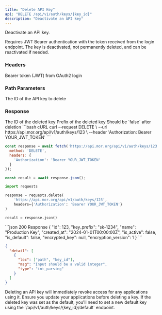 ```yaml
---
title: "Delete API Key"
api: "DELETE /api/v1/auth/keys/{key_id}"
description: "Deactivate an API key"
---
```


Deactivate an API key.

Requires JWT Bearer authentication with the token received from the login endpoint. The key is deactivated, not permanently deleted, and can be reactivated if needed.

### Headers

<ParamField header="Authorization" type="string" required>
  Bearer token (JWT) from OAuth2 login
</ParamField>

### Path Parameters

<ParamField path="key_id" type="integer" required>
  The ID of the API key to delete
</ParamField>

### Response

<ResponseField name="id" type="integer">
  The ID of the deleted key
</ResponseField>

<ResponseField name="key_prefix" type="string">
  Prefix of the deleted key
</ResponseField>

<ResponseField name="is_active" type="boolean">
  Should be `false` after deletion
</ResponseField>

<RequestExample>
```bash cURL
curl --request DELETE \
  --url https://api.mor.org/api/v1/auth/keys/123 \
  --header 'Authorization: Bearer YOUR_JWT_TOKEN'
```

```javascript JavaScript
const response = await fetch('https://api.mor.org/api/v1/auth/keys/123', {
  method: 'DELETE',
  headers: {
    'Authorization': 'Bearer YOUR_JWT_TOKEN'
  }
});

const result = await response.json();
```

```python Python
import requests

response = requests.delete(
    'https://api.mor.org/api/v1/auth/keys/123',
    headers={'Authorization': 'Bearer YOUR_JWT_TOKEN'}
)

result = response.json()
```
</RequestExample>

<ResponseExample>
```json 200 Response
{
  "id": 123,
  "key_prefix": "sk-1234",
  "name": "Production Key",
  "created_at": "2024-01-01T00:00:00Z",
  "is_active": false,
  "is_default": false,
  "encrypted_key": null,
  "encryption_version": 1
}
```

```json 422 Validation Error
{
  "detail": [
    {
      "loc": ["path", "key_id"],
      "msg": "Input should be a valid integer",
      "type": "int_parsing"
    }
  ]
}
```
</ResponseExample>

<Warning>
  Deleting an API key will immediately revoke access for any applications using it. Ensure you update your applications before deleting a key.
</Warning>

<Note>
  If the deleted key was set as the default, you'll need to set a new default key using the `/api/v1/auth/keys/{key_id}/default` endpoint.
</Note>

